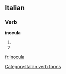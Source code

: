 ==Italian==

===Verb===
'''inocula'''

# {{form of|[[third-person|Third-person]] [[singular]] [[present tense]]|[[inoculare#Italian|inoculare]]|lang=Italian}}
# {{form of|[[second-person|Second-person]] singular [[imperative]]|inoculare#Italian|inoculare|lang=Italian}}

[[Category:Italian verb forms]]

[[fr:inocula]]